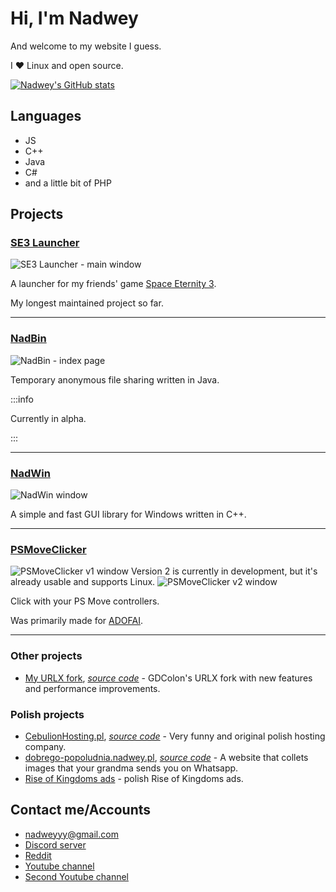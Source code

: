 
# Hi, I'm Nadwey

And welcome to my website I guess.

I ❤️ Linux and open source.

[![Nadwey's GitHub stats](https://github-readme-stats.vercel.app/api/?username=Nadwey&show_icons=true&title_color=fff&icon_color=79ff97&text_color=9f9f9f&bg_color=151515)](https://github.com/Nadwey)

## Languages

-   JS
-   C++
-   Java
-   C#
-   and a little bit of PHP

## Projects

### [SE3 Launcher](https://github.com/Space-Eternity-3/SE3-Launcher)

![SE3 Launcher - main window](/img/se3-launcher.png)

A launcher for my friends' game [Space Eternity 3](https://se3.page/).

My longest maintained project so far.

---

### [NadBin](https://github.com/Nadwey/NadBin)

![NadBin - index page](/img/nadbin.png)

Temporary anonymous file sharing written in Java.

:::info

Currently in alpha.

:::

---

### [NadWin](https://nadwey.github.io/NadWin/)

![NadWin window](/img/nadwin.png)

A simple and fast GUI library for Windows written in C++.

---

### [PSMoveClicker](https://github.com/Nadwey/PSMoveClicker-electron)

<Tabs>
    <TabItem value="v1" label="v1" default>
        <img alt="PSMoveClicker v1 window" src="/img/psmoveclicker-v1.png" />
    </TabItem>
    <TabItem value="v2" label="v2">
        Version 2 is currently in development, but it's already usable and supports Linux.
        <img alt="PSMoveClicker v2 window" src="/img/psmoveclicker-v2.png" />
    </TabItem>
</Tabs>

Click with your PS Move controllers.

Was primarily made for [ADOFAI](https://store.steampowered.com/app/977950/A_Dance_of_Fire_and_Ice/).

---

### Other projects

-   [My URLX fork](https://urlx.nadwey.pl/urlx.html), [_source code_](https://github.com/Nadwey/URLX) - GDColon's URLX fork with new features and performance improvements.

### Polish projects

-   [CebulionHosting.pl](https://cebulionhosting.pl/), [_source code_](https://github.com/Nadwey/cebulionhosting.pl) - Very funny and original polish hosting company.
-   [dobrego-popoludnia.nadwey.pl](https://dobrego-popoludnia.nadwey.pl/), [_source code_](https://github.com/Nadwey/dobrego-popoludnia-new) - A website that collets images that your grandma sends you on Whatsapp.
-   [Rise of Kingdoms ads](https://nadwey.pl/reklamy-rise-of-kingdoms/) - polish Rise of Kingdoms ads.

## Contact me/Accounts

-   [nadweyyy@gmail.com](mailto:nadweyyy@gmail.com)
-   [Discord server](https://discord.com/invite/BvrUcsmyrX)
-   [Reddit](https://www.reddit.com/user/Nadwey)
-   [Youtube channel](https://www.youtube.com/channel/UCXPZe3tt8wrYKNDbwPu29hw)
-   [Second Youtube channel](https://www.youtube.com/channel/UCr04psp2lU6JiUyxk2PJ5Uw)

